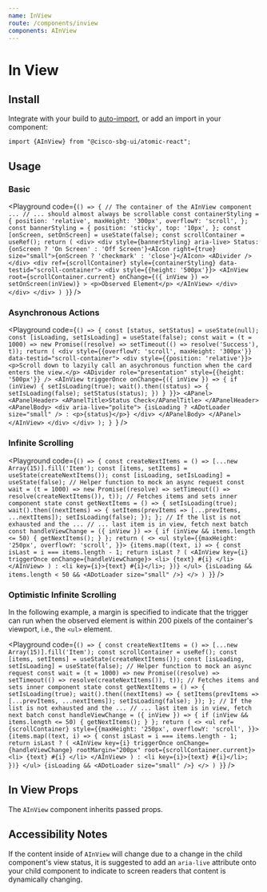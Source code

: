 ```yaml
---
name: InView
route: /components/inview
components: AInView
---
```


# In View

## Install

Integrate with your build to [auto-import](/#integrating), or add an import in your component:

```
import {AInView} from "@cisco-sbg-ui/atomic-react";
```

## Usage

### Basic

<Playground
    code={`() => {
        // The container of the AInView component ...
        // ... should almost always be scrollable
        const containerStyling = {
            position: 'relative',
            maxHeight: '300px',
            overflowY: 'scroll',
        };
        const bannerStyling = {
            position: 'sticky',
            top: '10px',
        };
        const [onScreen, setOnScreen] = useState(false);
        const scrollContainer = useRef();
        return (
            <div>
                <div style={bannerStyling} aria-live>
                    Status: {onScreen ? 'On Screen' : 'Off Screen'}<AIcon right={true} size="small">{onScreen ? 'checkmark' : 'close'}</AIcon>
                    <ADivider />
                </div>
                <div ref={scrollContainer} style={containerStyling} data-testid="scroll-container">
                    <div style={{height: '500px'}}>
                        <AInView
                            root={scrollContainer.current}
                            onChange={({ inView }) => setOnScreen(inView)}
                        >
                            <p>Observed Element</p>
                        </AInView>
                    </div>
                </div>
            </div>
        )
    }`}
/>

### Asynchronous Actions

<Playground
  code={`() => {
  const [status, setStatus] = useState(null);
  const [isLoading, setIsLoading] = useState(false);
  const wait = (t = 1000) =>
    new Promise((resolve) => setTimeout(() => resolve('Success'), t));
  return (
    <div style={{overflowY: 'scroll', maxHeight: '300px'}} data-testid="scroll-container">
        <div style={{position: 'relative'}}>
            <p>Scroll down to lazyily call an asychronous function when the card enters the view.</p>
            <ADivider role="presentation" style={{height: '500px'}} />
            <AInView
                triggerOnce
                onChange={({ inView }) => {
                    if (inView) {
                        setIsLoading(true);
                        wait().then((status) => {
                            setIsLoading(false);
                            setStatus(status);
                        })
                    }
                }}>
                <APanel>
                    <APanelHeader>
                        <APanelTitle>Status Check</APanelTitle>
                    </APanelHeader>
                    <APanelBody>
                        <div aria-live="polite">
                            {isLoading ? <ADotLoader size="small" /> : <p>{status}</p>}
                        </div>
                    </APanelBody>
                </APanel>
            </AInView>
        </div>
    </div>
  );
}
`}
/>

### Infinite Scrolling

<Playground
    code={`() => {
        const createNextItems = () => [...new Array(15)].fill('Item');
        const [items, setItems] = useState(createNextItems());
        const [isLoading, setIsLoading] = useState(false);
        // Helper function to mock an async request
        const wait = (t = 1000) => new Promise((resolve) =>
            setTimeout(() => resolve(createNextItems()), t));
        // Fetches items and sets inner component state
        const getNextItems = () => {
            setIsLoading(true);
            wait().then((nextItems) => {
                setItems(prevItems => [...prevItems, ...nextItems]);
                setIsLoading(false);
            });
        };
        // If the list is not exhausted and the ...
        // ... last item is in view, fetch next batch
        const handleViewChange = ({ inView }) => {
            if (inView && items.length <= 50) {
                getNextItems();
            }
        };
        return (
            <>
                <ul style={{maxHeight: '250px', overflowY: 'scroll', }}>
                    {items.map((text, i) => {
                        const isLast = i === items.length - 1;
                        return isLast ? (
                            <AInView
                                key={i}
                                triggerOnce
                                onChange={handleViewChange}>
                                <li>
                                    {text} #{i}
                                </li>
                            </AInView>
                        ) : <li key={i}>{text} #{i}</li>;
                    })}
                </ul>
                {isLoading && items.length < 50 && <ADotLoader size="small" />}
            </>
        )
    }`}
/>

### Optimistic Infinite Scrolling

In the following example, a margin is specified to indicate that the trigger can run when the observed element is within 200 pixels of the container's viewport, i.e., the `<ul>` element.

<Playground
    code={`() => {
        const createNextItems = () => [...new Array(15)].fill('Item');
        const scrollContainer = useRef();
        const [items, setItems] = useState(createNextItems());
        const [isLoading, setIsLoading] = useState(false);
        // Helper function to mock an async request
        const wait = (t = 1000) => new Promise((resolve) =>
            setTimeout(() => resolve(createNextItems()), t));
        // Fetches items and sets inner component state
        const getNextItems = () => {
            setIsLoading(true);
            wait().then((nextItems) => {
                setItems(prevItems => [...prevItems, ...nextItems]);
                setIsLoading(false);
            });
        };
        // If the list is not exhausted and the ...
        // ... last item is in view, fetch next batch
        const handleViewChange = ({ inView }) => {
            if (inView && items.length <= 50) {
                getNextItems();
            }
        };
        return (
            <>
                <ul ref={scrollContainer} style={{maxHeight: '250px', overflowY: 'scroll', }}>
                    {items.map((text, i) => {
                        const isLast = i === items.length - 1;
                        return isLast ? (
                            <AInView
                                key={i}
                                triggerOnce
                                onChange={handleViewChange}
                                rootMargin="200px"
                                root={scrollContainer.current}>
                                <li>
                                    {text} #{i}
                                </li>
                            </AInView>
                        ) : <li key={i}>{text} #{i}</li>;
                    })}
                </ul>
                {isLoading && <ADotLoader size="small" />}
            </>
        )
    }`}
/>


## In View Props

The `AInView` component inherits passed props.

<Props of="AInView" />

## Accessibility Notes

If the content inside of `AInView` will change due to a change in the child component's view status, it is suggested to add an `aria-live` attribute onto your child component to indicate to screen readers that content is dynamically changing.
